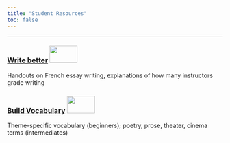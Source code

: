```yaml
---
title: "Student Resources"
toc: false
---
```

--------------------------

### [Write better](resources/write-better.qmd) <img src="curl.png" width="65" height="40" />
 Handouts on French essay writing, explanations of how many instructors grade writing 

### [Build Vocabulary](resources/build-vocabulary.qmd) <img src="curl.png" width="65" height="40" />
 Theme-specific vocabulary (beginners); poetry, prose, theater, cinema terms (intermediates)


